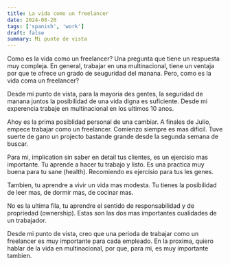 ```yaml
---
title: La vida como un freelancer
date: 2024-08-20
tags: ['spanish', 'work']
draft: false
summary: Mi punto de vista
---
```


Como es la vida como un freelancer? Una pregunta que tiene un respuesta muy compleja. En general, trabajar en una multinacional, tiene un ventaja por que te ofrece un grado de seuguridad del manana. Pero, como es la vida coma un freelancer?

Desde mi punto de vista, para la mayoria des gentes, la seguridad de manana juntos la posibilidad de una vida digna es suficiente. Desde mi experencia trabaje en multinacional en los ultimos 10 anos.

Ahoy es la prima posiblidad personal de una cambiar. A finales de Julio, empece trabajar como un freelancer. Comienzo siempre es mas dificil. Tuve suerte de gano un projecto bastande grande desde la segunda semana de buscar.

Para mi, implication sin saber en detail tus clientes, es un ejercisio mas importante. Tu aprende a hacer tu trabajo y listo. Es una practica muy buena para tu sane (health). Recomiendo es ejercisio para tus les genes.

Tambien, tu aprendre a vivir un vida mas modesta. Tu tienes la posibilidad de leer mas, de dormir mas, de cocinar mas.

No es la ultima fila, tu aprendre el sentido de responsabilidad y de propriedad (ownership). Estas son las dos mas importantes cualidades de un trabajador.

Desde mi punto de vista, creo que una perioda de trabajar como un freelancer es muy importante para cada empleado.
En la proxima, quiero hablar de la vida en multinacional, por que, para mi, es muy importante tambien.
